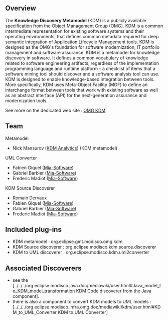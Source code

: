 == Overview ==
The '''Knowledge Discovery Metamodel''' (KDM) is a publicly available specification from
the Object Management Group (OMG). KDM is a common intermediate representation
for existing software systems and their operating environments, that defines
common metadata required for deep semantic integration of Application Lifecycle
Management tools. KDM is designed as the OMG's foundation for software
modernization, IT portfolio management and software assurance. KDM is a
metamodel for knowledge discovery in software. It defines a common vocabulary
of knowledge related to software engineering artifacts, regardless of the
implementation programming language and runtime platform - a checklist of items
that a software mining tool should discover and a software analysis tool can
use. KDM is designed to enable knowledge-based integration between tools. More
specifically, KDM uses Meta-Object Facility (MOF) to define an interchange
format between tools that work with existing software as well as an abstract
interface (API) for the next-generation assurance and modernization tools.

See more on the dedicated web site : [http://www.omg.org/technology/kdm/index.htm OMG KDM]


== Team ==

;Metamodel
* Nick Mansurov ([http://kdmanalytics.com/ KDM Analytics]) (KDM metamodel)

;UML Converter
* Fabien Giquel ([http://www.mia-software.com Mia-Software])
* Gabriel Barbier ([http://www.mia-software.com Mia-Software])
* Frederic Madiot ([http://www.mia-software.com Mia-Software])

;KDM Source Discoverer
* Romain Dervaux
* Fabien Giquel ([http://www.mia-software.com Mia-Software])
* Gabriel Barbier ([http://www.mia-software.com Mia-Software])
* Frederic Madiot ([http://www.mia-software.com Mia-Software])

== Included plug-ins ==

* KDM metamodel : org.eclipse.gmt.modisco.omg.kdm
* KDM Source discoverer : org.eclipse.modisco.kdm.source.discoverer
* KDM to UML discoverer : org.eclipse.modisco.kdm.uml2converter

== Associated Discoverers ==

* see the [../../../org.eclipse.modisco.java.doc/mediawiki/user.html#Java_model_to_KDM_model_transformation KDM Code discoverer from the Java component].
* there is also a component to convert KDM models to UML models : [../../../org.eclipse.modisco.infra.omg.doc/mediawiki/kdm/user.html#KDM_to_UML_Converter KDM to UML Converter]
